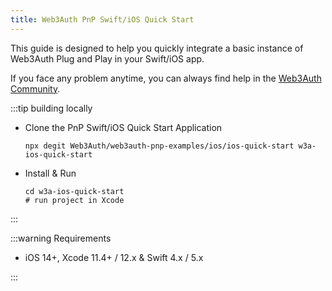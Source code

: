 ```yaml
---
title: Web3Auth PnP Swift/iOS Quick Start
---
```


This guide is designed to help you quickly integrate a basic instance of Web3Auth Plug and Play in your Swift/iOS app.

If you face any problem anytime, you can always find help in the [Web3Auth Community](https://web3auth.io/community/c/help-pnp/pnp-ios/17).

:::tip building locally

- Clone the PnP Swift/iOS Quick Start Application

  ```shell npm2yarn
  npx degit Web3Auth/web3auth-pnp-examples/ios/ios-quick-start w3a-ios-quick-start
  ```

- Install & Run

  ```shell npm2yarn
  cd w3a-ios-quick-start
  # run project in Xcode
  ```

:::

:::warning Requirements

- iOS 14+, Xcode 11.4+ / 12.x & Swift 4.x / 5.x

:::
